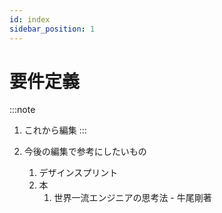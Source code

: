```yaml
---
id: index
sidebar_position: 1
---
```

# 要件定義

:::note
1. これから編集
:::

1. 今後の編集で参考にしたいもの
    1. デザインスプリント
    1. 本
        1. 世界一流エンジニアの思考法 - 牛尾剛著
